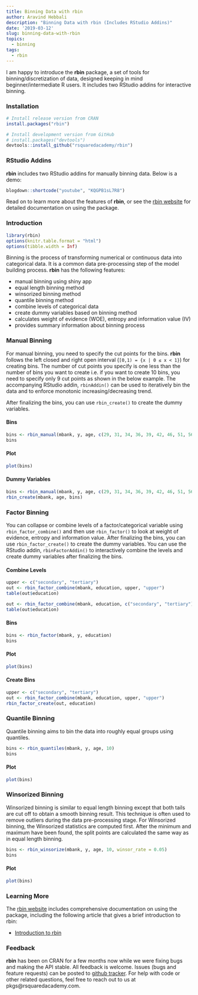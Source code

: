 ```yaml
---
title: Binning Data with rbin 
author: Aravind Hebbali
description: "Binning Data with rbin (Includes RStudio Addins)"
date: '2019-03-12'
slug: binning-data-with-rbin
topics:
  - binning
tags:
  - rbin
---
```


I am happy to introduce the **rbin** package, a set of tools for binning/discretization
of data, designed keeping in mind beginner/intermediate R users. It includes 
two RStudio addins for interactive binning.

### Installation

```r
# Install release version from CRAN
install.packages("rbin")

# Install development version from GitHub
# install.packages("devtools")
devtools::install_github("rsquaredacademy/rbin")
```

### RStudio Addins

**rbin** includes two RStudio addins for manually binning data. Below
is a demo:

```r
blogdown::shortcode("youtube", "KQGPB1sL7R8")
```

Read on to learn more about the features of **rbin**, or see the 
[rbin website](https://rbin.rsquaredacademy.com/) for 
detailed documentation on using the package.

### Introduction

```r
library(rbin)
options(knitr.table.format = "html")
options(tibble.width = Inf)
```

Binning is the process of transforming numerical or continuous data into 
categorical data. It is a common data pre-processing step of the model building 
process. **rbin** has the following features:

- manual binning using shiny app
- equal length binning method
- winsorized binning method
- quantile binning method
- combine levels of categorical data
- create dummy variables based on binning method
- calculates weight of evidence (WOE), entropy and information value (IV)
- provides summary information about binning process

### Manual Binning

For manual binning, you need to specify the cut points for the bins. **rbin** 
follows the left closed and right open interval (`[0,1) = {x | 0 ≤ x < 1}`) for 
creating bins. The number of cut points you specify is one less than the number 
of bins you want to create i.e. if you want to create 10 bins, you need to 
specify only 9 cut points as shown in the below example. The accompanying 
RStudio addin, `rbinAddin()` can be used to iteratively bin the data and to 
enforce monotonic increasing/decreasing trend.

After finalizing the bins, you can use `rbin_create()` to create the dummy 
variables.

#### Bins

```r
bins <- rbin_manual(mbank, y, age, c(29, 31, 34, 36, 39, 42, 46, 51, 56))
bins
```

#### Plot

```r
plot(bins)
```

#### Dummy Variables

```r
bins <- rbin_manual(mbank, y, age, c(29, 31, 34, 36, 39, 42, 46, 51, 56))
rbin_create(mbank, age, bins)
```

### Factor Binning

You can collapse or combine levels of a factor/categorical variable using 
`rbin_factor_combine()` and then use `rbin_factor()` to look at weight of 
evidence, entropy and information value. After finalizing the bins, you can 
use `rbin_factor_create()` to create the dummy variables. You can use the 
RStudio addin, `rbinFactorAddin()` to interactively combine the levels and 
create dummy variables after finalizing the bins.

#### Combine Levels

```r
upper <- c("secondary", "tertiary")
out <- rbin_factor_combine(mbank, education, upper, "upper")
table(out$education)

out <- rbin_factor_combine(mbank, education, c("secondary", "tertiary"), "upper")
table(out$education)
```

#### Bins

```r
bins <- rbin_factor(mbank, y, education)
bins
```

#### Plot

```r
plot(bins)
```

#### Create Bins

```r
upper <- c("secondary", "tertiary")
out <- rbin_factor_combine(mbank, education, upper, "upper")
rbin_factor_create(out, education)
```

### Quantile Binning

Quantile binning aims to bin the data into roughly equal groups using quantiles.

```r
bins <- rbin_quantiles(mbank, y, age, 10)
bins
```

#### Plot

```r
plot(bins)
```


### Winsorized Binning

Winsorized binning is similar to equal length binning except that both tails 
are cut off to obtain a smooth binning result. This technique is often used 
to remove outliers during the data pre-processing stage. For Winsorized 
binning, the Winsorized statistics are computed first. After the minimum and 
maximum have been found, the split points are calculated the same way as in 
equal length binning. 

```r
bins <- rbin_winsorize(mbank, y, age, 10, winsor_rate = 0.05)
bins
```

#### Plot

```r
plot(bins)
```

### Learning More

The [rbin website](https://rbin.rsquaredacademy.com/) includes 
comprehensive documentation on using the package, including the following
article that gives a brief introduction to rbin:

- [Introduction to rbin](https://rbin.rsquaredacademy.com/articles/introduction.html) 

### Feedback

**rbin** has been on CRAN for a few months now while we were fixing bugs and 
making the API stable. All feedback is welcome. Issues (bugs and feature 
requests) can be posted to [github tracker](https://github.com/rsquaredacademy/rbin/issues).
For help with code or other related questions, feel free to reach out to us
at pkgs@rsquaredacademy.com.


